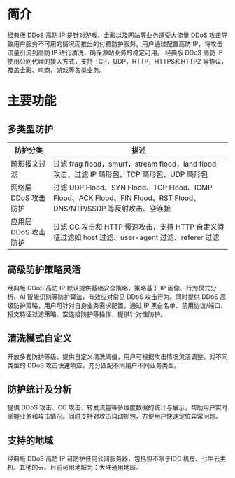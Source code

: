 # 简介

经典版 DDoS 高防 IP 是针对游戏、金融以及网站等业务遭受大流量 DDoS 攻击导致用户服务不可用的情况而推出的付费防护服务。用户通过配置高防 IP，将攻击流量引流到高防 IP 进行清洗，确保源站业务的稳定可用。
经典版 DDoS 高防 IP 使用公网代理的接入方式，支持 TCP，UDP，HTTP，HTTPS和HTTP2 等协议，覆盖金融、电商、游戏等各类业务。

# 主要功能

## 多类型防护

| 防护分类 | 描述 |
| ----- | ----- |
| 畸形报文过滤 | 过滤 frag flood，smurf，stream flood，land flood 攻击，过滤 IP 畸形包、TCP 畸形包、UDP 畸形包 |
| 网络层 DDoS 攻击防护 | 过滤 UDP Flood、SYN Flood、TCP Flood、ICMP Flood、ACK Flood、FIN Flood、RST Flood、DNS/NTP/SSDP 等反射攻击、空连接 |
| 应用层 DDoS 攻击防护 | 过滤 CC 攻击和 HTTP 慢速攻击，支持 HTTP 自定义特征过滤如 host 过滤、user-agent 过滤、referer 过滤 |

## 高级防护策略灵活

经典版 DDoS 高防 IP 默认提供基础安全策略，策略基于 IP 画像、行为模式分析、AI 智能识别等防护算法，有效应对常见 DDoS 攻击行为。同时提供 DDoS 高级防护策略，用户可针对自身业务需求配置，通过 IP 黑白名单、禁用协议/端口、报文特征过滤策略、空连接防护等操作，提供针对性防护。

## 清洗模式自定义

开放多套防护等级，提供自定义清洗阈值，用户可根据攻击情况灵活调整，对不同类型的 DDoS 攻击快速响应，充分匹配不同用户不同业务类型。

## 防护统计及分析

提供 DDoS 攻击、CC 攻击、转发流量等多维度数据的统计与展示，帮助用户实时掌握业务和攻击情况。同时支持对攻击自动抓包，方便用户快速定位异常问题。

## 支持的地域

经典版 DDoS 高防 IP 可防护任何公网服务器，包括但不限于IDC 机房、七牛云主机、其他的云。目前可用地域为：大陆通用地域。
